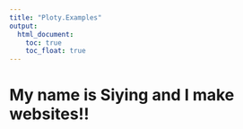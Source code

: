 ```yaml
---
title: "Ploty.Examples"
output: 
  html_document:
    toc: true
    toc_float: true
---
```


# My name is Siying and I make websites!!


